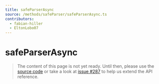 ```yaml
---
title: safeParserAsync
source: /methods/safeParser/safeParserAsync.ts
contributors:
  - fabian-hiller
  - EltonLobo07
---
```


# safeParserAsync

> The content of this page is not yet ready. Until then, please use the [source code](https://github.com/fabian-hiller/valibot/blob/main/library/src/methods/safeParser/safeParserAsync.ts) or take a look at [issue #287](https://github.com/fabian-hiller/valibot/issues/287) to help us extend the API reference.
